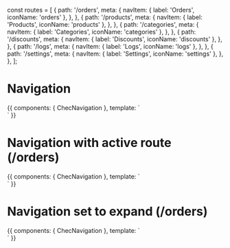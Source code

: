 const routes = [
  {
    path: '/orders',
    meta: {
      navItem: {
        label: 'Orders', 
        iconName: 'orders'
      },
    },
  },
  {
    path: '/products',
    meta: {
      navItem: {
        label: 'Products', 
        iconName: 'products'
      },
    },
  },
  {
    path: '/categories',
    meta: {
      navItem: {
        label: 'Categories', 
        iconName: 'categories'
      },
    },
  },
  {
    path: '/discounts',
    meta: {
      navItem: {
        label: 'Discounts', 
        iconName: 'discounts'
      },
    },
  },
  {
    path: '/logs',
    meta: {
      navItem: {
        label: 'Logs', 
        iconName: 'logs'
      },
    },
  },
  {
    path: '/settings',
    meta: {
      navItem: {
        label: 'Settings', 
        iconName: 'settings'
      },
    },
  },
];

<Meta title="Components/Navigation" component={ChecNavigation} />

# Navigation

<Props of={ChecNavigation} />

<Preview>
  <Story name="Default" decorators={[ StoryRouter({}, { routes })]}>
    {{
      components: {
        ChecNavigation
      },
      template: `
      <div class="w-full">
        <ChecNavigation class="absolute"/>
      </div>`
    }}
  </Story>
</Preview>

# Navigation with active route (/orders)

<Preview>
  <Story 
    name="With active /orders route" 
    decorators={[ StoryRouter({}, { initialEntry: '/orders/55555', routes })]}>
    {{
      components: {
        ChecNavigation
      },
      template: `
      <div class="w-full">
        <ChecNavigation />
      </div>`
    }}
  </Story>
</Preview>

# Navigation set to expand (/orders)

<Preview>
  <Story 
    name="Expanded via prop" 
    decorators={[ StoryRouter({}, { initialEntry: '/orders/55555', routes })]}>
    {{
      components: {
        ChecNavigation
      },
      template: `
      <div class="w-full">
        <ChecNavigation :expanded="true" />
      </div>`
    }}
  </Story>
</Preview>
